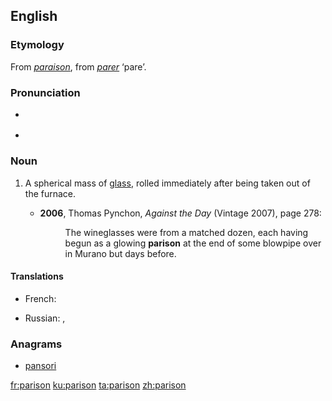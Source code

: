 ==English==

===Etymology===
From {{etyl|fr|en}} ''[[paraison]]'', from ''[[parer]]'' ‘pare’.

===Pronunciation===
* {{a|UK}} {{IPA|/ˈpæɹɪsən/|lang=en}}
* {{a|US}} {{IPA|/ˈpɛɹəsən/|lang=en}}

===Noun===
{{en-noun}}

# {{context|glassblowing|lang=en}} A spherical mass of [[glass]], rolled immediately after being taken out of the furnace.
#* '''2006''', Thomas Pynchon, ''Against the Day'' (Vintage 2007), page 278:
#*: The wineglasses were from a matched dozen, each having begun as a glowing '''parison''' at the end of some blowpipe over in Murano but days before.

====Translations====
{{trans-top|primary mass in glassblowing}}
* French: {{t+|fr|paraison|f}}
{{trans-mid}}
* Russian: {{t+|ru|баночка|f|tr=bánočka|sc=Cyrl}}, {{t+|ru|пулька|f|tr=púlʼka|sc=Cyrl}}
{{trans-bottom}}

===Anagrams===
* [[pansori#English|pansori]]

[[fr:parison]]
[[ku:parison]]
[[ta:parison]]
[[zh:parison]]